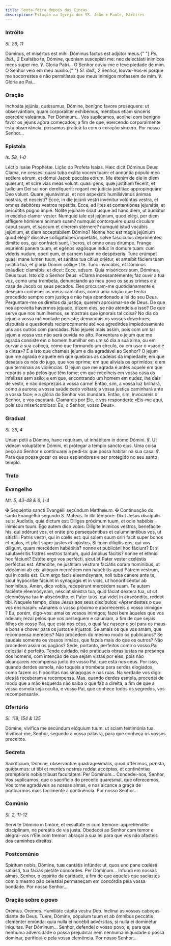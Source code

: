 ```yaml
---
title: Sexta-feira depois das Cinzas
description: Estação na Igreja dos SS. João e Paulo, Mártires
---
```


### Intróito

<em>Sl. 29, 11</em>

<div class="side-by-side not-content">
  <span>
    Dóminus, et misértus est mihi: Dóminus factus est adjútor meus.{" "}
    <em>Ps. ibid., 2</em> Exaltábo te, Dómine, quóniam suscepísti me: nec
    delectásti inimícos meos super me. ℣. Gloria Patri...
  </span>
  <span>
    O Senhor ouviu-me e teve piedade de mim. O Senhor veio em meu auxílio.{" "}
    <em>Sl. ibid., 2</em> Senhor, louvar-Vos-ei porque me socorrestes e não
    permitistes que meus inimigos mofassem de mim. ℣. Glória ao Pai...
  </span>
</div>

### Oração

<div class="side-by-side not-content">
  <span>
    Inchoáta jejúnia, quǽsumus, Dómine, benígno favore proséquere: ut
    observántiam, quam corporáliter exhibémus, méntibus etiam sincéris exercére
    valeámus. Per Dóminum...
  </span>
  <span>
    Vos suplicamos, acolhei com benigno favor os jejuns agora começados, a fim
    de que, exercendo corporalmente esta observância, possamos praticá-la com o
    coração sincero. Por nosso Senhor...
  </span>
</div>

### Epístola

<em>Is. 58, 1-0</em>

<div class="side-by-side not-content">
  <span>Léctio Isaíæ Prophétæ.</span>
  <span>Lição do Profeta Isaías.</span>
  <span>
    Hæc dicit Dóminus Deus: Clama, ne cesses: quasi tuba exálta vocem tuam: et
    annúntia pópulo meo scélera eórum, et dómui Jacob peccáta eórum. Me étenim
    de die in diem quærunt, et scire vias meas volunt: quasi gens, quæ justítiam
    fécerit, et judícium Dei sui non derelíquerit: rogant me judícia justítiæ:
    appropinquáre Deo volunt. Quare jejunávimus, et non aspexísti: humiliávimus
    ánimas nostras, et nescísti? Ecce, in die jejúnii vestri invénitur volúntas
    vestra, et omnes debitóres vestros repétitis. Ecce, ad lites et contentiónes
    jejunátis, et percútitis pugno ímpie. Nolíte jejunáre sicut usque ad hanc
    diem, ut audiátur in excélso clamor vester. Numquid tale est jejúnium, quod
    elégi, per diem afflígere hóminem ánimam suam? numquid contorquére quasi
    círculum caput suum, et saccum et cínerem stérnere? numquid istud vocábis
    jejúnium, et diem acceptábilem Dómino? Nonne hoc est magis jejúnium quod
    elégi? dissólve colligatiónes impietátis, solve fascículos depriméntes:
    dimítte eos, qui confrácti sunt, líberos, et omne onus dirúmpe. Frange
    esuriénti panem tuum, et egénos vagósque induc in domum tuam: cum víderis
    nudum, operi eum, et carnem tuam ne despéxeris. Tunc erúmpet quasi mane
    lumen tuum, et sánitas tua cítius oriétur, et anteíbit fáciem tuam justítia
    tua, et glória Dómini cóllige t te. Tunc invocábis, et Dóminus exáudiet:
    clamábis, et dicet: Ecce, adsum. Quia miséricors sum, Dóminus, Deus tuus.
  </span>
  <span>
    Isto diz o Senhor Deus: «Clama incessantemente; faz ouvir a tua voz, como
    uma trombeta, denunciando ao meu povo os seus crimes e à casa de Jacob os
    seus pecados. Eles procuram-me quotidianamente e desejam conhecer os meus
    caminhos, como uma nação que tenha procedido sempre com justiça e não haja
    abandonado a lei do seu Deus. Perguntam-me os direitos da justiça; querem
    aproximar-se de Deus. De que nos aproveita havermos jejuado, dizem eles, se
    não atendeis a isso? De que serve que nos humilhemos, se mostrais que
    ignorais tal coisa? No dia do jejum a vossa má vontade persiste; demandais
    os vossos devedores; disputais e questionais reciprocamente até vos
    agredirdes impiedosamente uns aos outros com pancadas. Não jejueis mais
    assim, pois com um tal jejum a vossa voz não será ouvida no alto. Porventura
    o jejum que me agrada consiste em o homem humilhar em um só dia a sua alma,
    ou em curvar a sua cabeça, como que formando um círculo, ou em usar o «saco
    e a cinza»? É a isto que chamais jejum e dia agradável ao Senhor? O jejum
    que me agrada é aquele em que quebrais as cadeias da impiedade; em que
    desatais os nós do jugo, que vos oprime; em que aliviais os oprimidos; e em
    que terminais as violências. O jejum que me agrada é antes aquele em que
    repartis o pão pelos que têm fome; em que recolheis em vossa casa os
    infelizes sem asilo; e em que, encontrando um homem em nudez, lhe dais de
    vestir, e não desprezais a vossa carne! Então, sim, a vossa luz brilhará,
    como a aurora; a vossa saúde cedo voltará; a vossa justiça caminhará ante a
    vossa face; e a glória do Senhor vos inundará. Então, sim, invocareis o
    Senhor, e vos escutará. Clamareis por Ele, e vos responderá: «Eis-me aqui,
    pois sou misericordioso: Eu, o Senhor, vosso Deus».
  </span>
</div>

### Gradual

<em>Sl. 26, 4</em>

<div class="side-by-side not-content">
  <span>
    Unam pétii a Dómino, hanc requíram, ut inhábitem in domo Dómini. ℣. Ut
    vídeam voluptátem Dómini, et prótegar a templo sancto ejus.
  </span>
  <span>
    Uma coisa peço ao Senhor e continuarei a pedi-la: que possa habitar na sua
    casa: ℣. Para que possa gozar os seus esplendores e ser protegido no seu
    santo templo.
  </span>
</div>

### Trato


<LinkCard
  href="/missal/quaresma/quartacinzas#trato"
  title="Trato Quarta-feira de Cinzas"
/>

### Evangelho

<em>Mt. 5, 43-48 & 6, 1-4</em>

<div class="side-by-side not-content">
  <span>
    <span class="text-red-500">✠</span> Sequéntia sancti Evangélii secúndum
    Matthǽum.
  </span>
  <span>
    <span class="text-red-500">✠</span> Continuação do santo Evangelho segundo
    S. Mateus.
  </span>
  <span>
    In illo témpore: Dixit Jesus discípulis suis: Audístis, quia dictum est:
    Diliges próximum tuum, et odio habébis inimícum tuum. Ego autem dico vobis:
    Dilígite inimícos vestros, benefácite his, qui odérunt vos, et oráte pro
    persequéntibus et calumniántibus vos, ut sitisfílii Patris vestri, qui in
    cœlis est: qui solem suum oriri facit super bonos et malos, et pluit super
    justos et injústos. Si enim dilígitis eos, qui vos díligunt, quam mercédem
    habébitis? nonne et publicáni hoc fáciunt? Et si salutavéritis fratres
    vestros tantum, quid ámplius fácitis? nonne et éthnici hoc fáciunt? Estóte
    ergo vos perfécti, sicut et Pater vester cœléstis perféctus est. Atténdite,
    ne justítiam vestram faciátis coram homínibus, ut videámini ab eis: alióquin
    mercédem non habébitis apud Patrem vestrum, qui in cœlis est. Cum ergo facis
    eleemósynam, noli tuba cánere ante te, sicut hypócritæ fáciunt in synagógis
    et in vicis, ut honorificéntur ab homínibus. Amen, dico vobis, recepérunt
    mercédem suam. Te autem faciénte eleemósynam, nésciat sinístra tua, quid
    fáciat déxtera tua, ut sit eleemósyna tua in abscóndito, et Pater tuus, qui
    videt in abscóndito, reddet tibi.
  </span>
  <span>
    Naquele tempo, disse Jesus aos seus discípulos: «Aprendestes o que vos
    ensinaram: «Amareis o vosso próximo e aborrecereis o vosso inimigo» ? Eu,
    porém, digo-vos: amai os vossos inimigos; fazei bem àqueles que vos odeiam;
    rezai pelos que vos perseguem e caluniam, a fim de que sejais filhos do
    vosso Pai, que está nos céus, o qual faz nascer o sol para os maus e bons e
    chover para os justos e injustos. Se amais os que vos amam, que recompensa
    mereceis? Não procedem do mesmo modo os publicanos? Se saudais somente os
    vossos irmãos, que fazeis mais do que os outros? Não procedem assim os
    pagãos? Sede, portanto, perfeitos como o vosso Pai celestial é perfeito.
    Tende cuidado, não pratiqueis obras justas na presença dos homens, com
    intenção de que sejam vistas por eles, pois não alcançareis recompensa junto
    de vosso Pai, que está nos céus. Por isso, quando derdes esmola, não toqueis
    a trombeta para serdes elogiados, como fazem os hipócritas nas sinagogas e
    nas ruas. Na verdade vos digo: eles já receberam a recompensa. Mas, quando
    derdes esmola, procedei de modo que a mão esquerda não saiba o que faz a
    direita, a fim de que a vossa esmola seja oculta, e vosso Pai, que conhece
    todos os segredos, vos recompensará».
  </span>
</div>

### Ofertório

<em>Sl. 118, 154 & 125</em>

<div class="side-by-side not-content">
  <span>
    Dómine, vivífica me secúndum elóquium tuum: ut sciam testimónia tua.
  </span>
  <span>
    Vivificai-me, Senhor, segundo a vossa palavra, para que conheça os vossos
    preceitos.
  </span>
</div>

### Secreta

<div class="side-by-side not-content">
  <span>
    Sacrifícium, Dómine, observántiæ quadragesimális, quod offérimus, præsta,
    quǽsumus: ut tibi et mentes nostras reddat accéptas, et continéntiæ
    promptióris nobis tríbuat facultátem. Per Dóminum...
  </span>
  <span>
    Concedei-nos, Senhor, Vos suplicamos, que o sacrifício do preceito
    quaresmal, que oferecemos, Vos torne agradáveis as nossas almas, e nos
    alcance a graça de praticarmos mais facilmente a continência. Por nosso
    Senhor...
  </span>
</div>

### Comúnio

<em>Sl. 2, 11-12</em>

<div class="side-by-side not-content">
  <span>
    Servi te Dómino in timóre, et exsultáte ei cum tremóre: apprehéndite
    disciplínam, ne pereátis de via justa.
  </span>
  <span>
    Obedecei ao Senhor com temor e alegrai-vos n’Ele com tremor: abraçai a sua
    lei para que vos não afasteis dos caminhos direitos.
  </span>
</div>

### Postcomúnio

<div class="side-by-side not-content">
  <span>
    Spíritum nobis, Dómine, tuæ cantátis infúnde: ut, quos uno pane cœlésti
    satiásti, tua fácias pietáte concórdes. Per Dóminum...
  </span>
  <span>
    Infundi em nossas almas, Senhor, o espírito da caridade, a fim de que
    aqueles que saciastes com o mesmo pão celestial permaneçam em concórdia pela
    vossa bondade. Por nosso Senhor...
  </span>
</div>

### Oração sobre o povo

<div class="side-by-side not-content">
  <span class="text-red-500 text-center">Orémus.</span>
  <span class="text-red-500 text-center">Oremos.</span>
  <span>Humiliáte cápita vestra Deo.</span>
  <span>Inclinai as vossas cabeças diante de Deus.</span>
  <span>
    Tuére, Dómine, pópulum tuum et ab ómnibus peccátis cleménter emúnda: quia
    nulla ei nocébit advérsitas, si nulla ei dominétur iníquitas. Per Dóminum...
  </span>
  <span>
    Senhor, defendei o vosso povo; e, para que nenhuma adversidade o possa
    prejudicar nem nenhuma iniquidade o possa dominar, purificai-o pela vossa
    clemência. Por nosso Senhor...
  </span>
</div>
